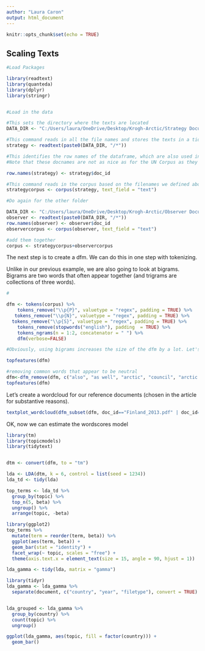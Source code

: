 ```yaml
---
author: "Laura Caron"
output: html_document
---
```


```r
knitr::opts_chunk$set(echo = TRUE)
```

## Scaling Texts

```r

#Load Packages

library(readtext)
library(quanteda)
library(dplyr)
library(stringr)


#Load in the data

#This sets the directory where the texts are located
DATA_DIR <- "C:/Users/laura/OneDrive/Desktop/Krogh-Arctic/Strategy Documents (new)"  

#This command reads in all the file names and stores the texts in a tidy dataframe
strategy <- readtext(paste0(DATA_DIR, "/*"))

#This identifies the row names of the dataframe, which are also used in the corpus
#Note that these docnames are not as nice as for the UN Corpus as they vary a bit

row.names(strategy) <- strategy$doc_id

#This command reads in the corpus based on the filenames we defined above
strategycorpus <- corpus(strategy, text_field = "text") 

#Do again for the other folder

DATA_DIR <- "C:/Users/laura/OneDrive/Desktop/Krogh-Arctic/Observer Documents"  
observer <- readtext(paste0(DATA_DIR, "/*"))
row.names(observer) <- observer$doc_id
observercorpus <- corpus(observer, text_field = "text") 

#add them together
corpus <- strategycorpus+observercorpus

```

The next step is to create a dfm. We can do this in one step with tokenizing.

Unlike in our previous example, we are also going to look at bigrams. Bigrams are two words that often appear together (and trigrams are collections of three words).


```r
#

dfm <- tokens(corpus) %>%
    tokens_remove("\\p{P}", valuetype = "regex", padding = TRUE) %>%
   tokens_remove("\\p{N}", valuetype = "regex", padding = TRUE) %>%
  tokens_remove("\\p{S}", valuetype = "regex", padding = TRUE) %>%
    tokens_remove(stopwords("english"), padding  = TRUE) %>%
    tokens_ngrams(n = 1:2, concatenator = " ") %>%
    dfm(verbose=FALSE)

#Obviously, using bigrams increases the size of the dfm by a lot. Let's only include words that are used at least 10 times and in at least two documents. That also means we will only get words that appear together regularly.

topfeatures(dfm)
```

```r
#removing common words that appear to be neutral
dfm<-dfm_remove(dfm, c("also", "as well", "arctic", "council", "arctic council"))
topfeatures(dfm)
```


Let's create a wordcloud for our reference documents (chosen in the article for substantive reasons).
```r


textplot_wordcloud(dfm_subset(dfm, doc_id=="Finland_2013.pdf" | doc_id=="Iceland_2011.pdf" ), comparison = TRUE, max_words=100)

```
OK, now we can estimate the wordscores model
```r
library(tm)
library(topicmodels)
library(tidytext)


dtm <- convert(dfm, to = "tm")

lda <- LDA(dtm, k = 6, control = list(seed = 1234))
lda_td <- tidy(lda)

top_terms <- lda_td %>%
  group_by(topic) %>%
  top_n(5, beta) %>%
  ungroup() %>%
  arrange(topic, -beta)

library(ggplot2)
top_terms %>%
  mutate(term = reorder(term, beta)) %>%
  ggplot(aes(term, beta)) +
  geom_bar(stat = "identity") +
  facet_wrap(~ topic, scales = "free") +
  theme(axis.text.x = element_text(size = 15, angle = 90, hjust = 1))

lda_gamma <- tidy(lda, matrix = "gamma")

library(tidyr)
lda_gamma <- lda_gamma %>%
  separate(document, c("country", "year", "filetype"), convert = TRUE)


lda_grouped <- lda_gamma %>%
  group_by(country) %>%
  count(topic) %>%
  ungroup()

ggplot(lda_gamma, aes(topic, fill = factor(country))) +
  geom_bar() 


```


